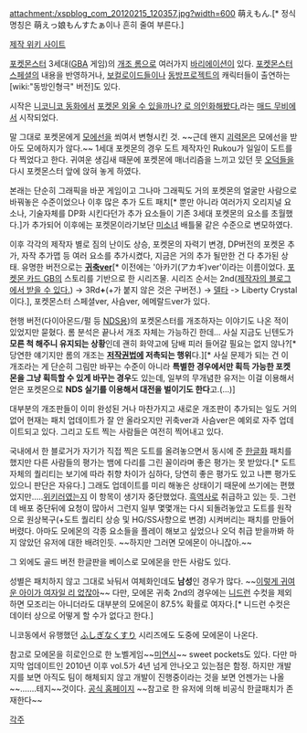 attachment:/xspblog_com_20120215_120357.jpg?width=600
萌えもん.[* 정식 명칭은 萌えっ娘もんすたぁ이나 흔히 줄여 부른다.]

[http://www35.atwiki.jp/moemon 제작 위키 사이트]

[[포켓몬스터]] 3세대([[GBA]] 게임)의 [[개조 롬]]으로 여러가지 [[바리에이션]]이 있다. [[포켓몬스터 스페셜]]의 내용을 반영하거나, [[보컬로이드]]들이나 [[동방프로젝트]]의 캐릭터들이 출연하는 [wiki:"동방인형극" 버전]도 있다.

시작은 [[니코니코 동화]]에서 [http://www.nicovideo.jp/watch/sm340158 포켓몬 외울 수 있을까나? 로 의인화해봤다.]라는 [[매드 무비]]에서 시작되었다.

말 그대로 포켓몬에게 [[모에선]]을 쐬여서 변형시킨 것. ~~근데 왠지 [[괴력몬]]은 모에선을 받아도 모에하지가 않다.~~ 1세대 포켓몬의 경우 도트 제작자인 Rukou가 일일이 도트를 다 찍었다고 한다. 귀여운 생김새 때문에 포켓몬에 매너리즘을 느끼고 있던 뭇 [[오덕]]들을 다시 포켓몬스터 앞에 앉혀 놓게 하였다.

본래는 단순히 그래픽을 바꾼 게임이고 그나마 그래픽도 거의 포켓몬의 얼굴만 사람으로 바꿔놓은 수준이었으나 이후 많은 추가 도트 패치[* 뿐만 아니라 여러가지 오리지널 요소나, 기술자체를 DP화 시킨다던가 추가 요소들이 기존 3세대 포켓몬의 요소를 초월했다.]가 추가되어 이후에는 포켓몬이라기보단 [[미소녀]] 배틀물 같은 수준으로 변모하였다.

이후 각각의 제작자 별로 짐의 난이도 상승, 포켓몬의 자력기 변경, DP버전의 포켓몬 추가, 자작 추가맵 등 여러 요소를 추가시켰다, 지금은 거의 추가 될만한 건 다 추가된 상태. 유명한 버전으로는 '''[[모에몬스터 귀축|귀축ver]]'''[* 이전에는 '아카기(アカギ)ver'이라는 이름이었다. [[포켓몬 카드 GB]]의 스토리를 기반으로 한 시리즈물. 시리즈 순서는 2nd([http://moemon.blog.shinobi.jp/%E8%90%8C%E3%81%88%E3%82%82%E3%82%93%E9%96%A2%E9%80%A3/%EF%BC%96-%EF%BC%91%EF%BC%99%E3%80%80%E3%83%91%E3%83%83%E3%83%81%E6%9B%B4%E6%96%B0 제작자의 블로그에서 받을 수 있다.]) -> 3Rd'''+'''(+가 붙지 않은 것은 구버전.) -> [[델타]] -> Liberty Crystal 이다.], 포켓몬스터 스페셜ver, 사슴ver, 에메랄드ver가 있다.

현행 버전(다이아몬드/펄 등 [[NDS]]용)의 포켓몬스터를 개조하자는 이야기도 나온 적이 있었지만 묻혔다. 롬 분석은 끝나서 개조 자체는 가능하긴 한데... 사실 지금도 닌텐도가 '''모른 척 해주니 유지되는 상황'''인데 괜히 화약고에 담배 피러 들어갈 필요는 없지 않나?[* 당연한 얘기지만 롬의 개조는 '''[[저작권]]법에 저촉되는 행위'''다.][* 사실 문제가 되는 건 이 개조라는 게 단순히 그림만 바꾸는 수준이 아니라 '''특별한 경우에서만 획득 가능한 포켓몬을 그냥 획득할 수 있게 바꾸는 경우'''도 있는데, 일부의 무개념한 유저는 이걸 이용해서 얻은 포켓몬으로 '''NDS 실기를 이용해서 대전을 벌이기도 한다'''고.(...)]

대부분의 개조판들이 이미 완성된 거나 마찬가지고 새로운 개조판이 추가되는 일도 거의 없어 현재는 패치 업데이트가 잘 안 올라오지만 귀축ver과 사슴ver은 예외로 자주 업데이트되고 있다. 그리고 도트 찍는 사람들은 여전히 찍어내고 있다.

국내에서 한 블로거가 자기가 직접 찍은 도트를 올려놓으면서 동시에 준 [[한글화]] 패치를 했지만 다른 사람들의 평가는 뱀에 다리를 그린 꼴이라며 좋은 평가는 못 받았다.[* 도트 자체의 퀄리티는 보기에 따라 취향 차이가 심하다, 당연히 좋은 평가도 있고 나쁜 평가도 있으니 판단은 자유다.] 그래도 업데이트를 미리 해놓은 상태이기 때문에 쓰기에는 편했었지만.....[[위키러]]였는지 이 항목이 생기자 중단했었다. [[흑역사]]로 취급하고 있는 듯. 그런데 배포 중단뒤에 요청이 많아서 그런지 일부 몇몇개는 다시 되돌려놓았고 도트를 원작으로 원상복구(+도트 퀄리티 상승 및 HG/SS사향으로 변경) 시켜버리는 패치를 만들어 버렸다. 아마도 모에몬의 각종 요소들을 플레이 해보고 싶었으나 오덕 취급 받을까봐 하지 않았던 유저에 대한 배려인듯. ~~하지만 그러면 모에몬이 아니잖아.~~

그 외에도 골드 버전 한글판을 베이스로 모에몬을 만든 사람도 있다.

성별은 패치하지 않고 그대로 놔둬서 여체화인데도 '''남성'''인 경우가 많다. ~~[[이렇게 귀여운 아이가 여자일 리 없잖아]]~~ 다만, 모에몬 귀축 2nd의 경우에는 [[니드런]] 수컷을 제외하면 모조리는 아니더라도 대부분의 모에몬이 87.5% 확률로 여자다.[* 니드런 수컷은 데이터 상으로 어떻게 할 수가 없다고 한다.]

니코동에서 유행했던 [[ふしぎなくすり]] 시리즈에도 도중에 모에몬이 나온다.

참고로 모에몬을 히로인으로 한 노벨게임~~[[미연시]]~~ sweet pockets도 있다. 다만 마지막 업데이트인 2010년 이후 vol.5가 4년 넘게 안나오고 있는점은 함정. 하지만 개발지를 보면 아직도 팀이 해체되지 않고 개발이 진행중이라는 것을 보면 언젠가는 나올~~.......테지~~것이다.
[http://www20.atwiki.jp/moemon-novel/pages/1.html 공식 홈페이지]
~~참고로 한 유저에 의해 비공식 한글패치가 존재한다~~

[[각주]]
